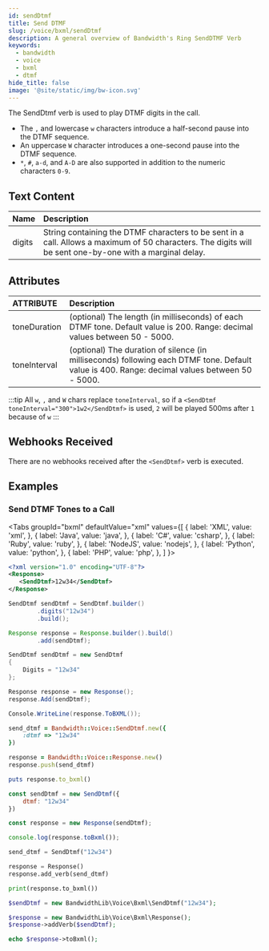 ---
id: sendDtmf
title: Send DTMF
slug: /voice/bxml/sendDtmf
description: A general overview of Bandwidth's Ring SendDTMF Verb
keywords:
  - bandwidth
  - voice
  - bxml
  - dtmf
hide_title: false
image: '@site/static/img/bw-icon.svg'
---


The SendDtmf verb is used to play DTMF digits in the call.
  * The `,` and lowercase `w` characters introduce a half-second pause into the DTMF sequence.
  * An uppercase `W` character introduces a one-second pause into the DTMF sequence.
  * `*`, `#`, `a-d`, and `A-D` are also supported in addition to the numeric characters `0-9`.

## Text Content

| Name        | Description |
|:------------|:------------|
| digits      |  String containing the DTMF characters to be sent in a call. Allows a maximum of 50 characters. The digits will be sent one-by-one with a marginal delay.

## Attributes

| ATTRIBUTE    | Description |
|:-------------|:------------|
| toneDuration | (optional) The length (in milliseconds) of each DTMF tone. Default value is 200. Range: decimal values between 50 - 5000. |
| toneInterval | (optional) The duration of silence (in milliseconds) following each DTMF tone. Default value is 400. Range: decimal values between 50 - 5000. |

:::tip
All `w`, `,` and `W` chars replace `toneInterval`, so if a `<SendDtmf toneInterval="300">1w2</SendDtmf>` is used, `2` will be played 500ms after `1` because of `w`
:::


## Webhooks Received

There are no webhooks received after the `<SendDtmf>` verb is executed.

## Examples

### Send DTMF Tones to a Call

<Tabs
  groupId="bxml"
  defaultValue="xml"
  values={[
    { label: 'XML', value: 'xml', },
    { label: 'Java', value: 'java', },
    { label: 'C#', value: 'csharp', },
    { label: 'Ruby', value: 'ruby', },
    { label: 'NodeJS', value: 'nodejs', },
    { label: 'Python', value: 'python', },
    { label: 'PHP', value: 'php', },
  ]
}>
<TabItem value="xml">

```xml
<?xml version="1.0" encoding="UTF-8"?>
<Response>
   <SendDtmf>12w34</SendDtmf>
</Response>
```

</TabItem>
<TabItem value="java">

```java
SendDtmf sendDtmf = SendDtmf.builder()
        .digits("12w34")
        .build();

Response response = Response.builder().build()
        .add(sendDtmf);
```

</TabItem>
<TabItem value="csharp">

```csharp
SendDtmf sendDtmf = new SendDtmf
{
    Digits = "12w34"
};

Response response = new Response();
response.Add(sendDtmf);

Console.WriteLine(response.ToBXML());
```

</TabItem>
<TabItem value="ruby">

```ruby
send_dtmf = Bandwidth::Voice::SendDtmf.new({
    :dtmf => "12w34"
})

response = Bandwidth::Voice::Response.new()
response.push(send_dtmf)

puts response.to_bxml()
```

</TabItem>
<TabItem value="nodejs">

```js
const sendDtmf = new SendDtmf({
    dtmf: "12w34"
})

const response = new Response(sendDtmf);

console.log(response.toBxml());
```

</TabItem>
<TabItem value="python">

```python
send_dtmf = SendDtmf("12w34")

response = Response()
response.add_verb(send_dtmf)

print(response.to_bxml())
```

</TabItem>
<TabItem value="php">

```php
$sendDtmf = new BandwidthLib\Voice\Bxml\SendDtmf("12w34");

$response = new BandwidthLib\Voice\Bxml\Response();
$response->addVerb($sendDtmf);

echo $response->toBxml();
```

</TabItem>
</Tabs>
